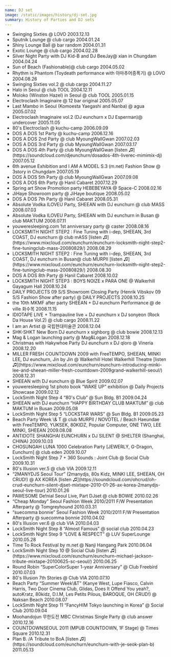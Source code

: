 ```yaml
---
name: DJ set
image: /static/images/history/dj-set.jpg
summary: History of Parties and DJ sets
---
```


- <span>Swinging Sixties @ LOVO</span>
  <span>2003.12.13</span>
- <span>Sputnik Lounge @ club cargo</span>
  <span>2004.01.24</span>
- <span>Shiny Lounge Ball @ bar random</span>
  <span>2004.01.31</span>
- <span>Exotic Lounge @ club cargo</span>
  <span>2004.02.28</span>
- <span>Silver Night Party with DJ Kid-B and DJ BeeJay@ xian in Chungdam</span>
  <span>2004.04.24</span>
- <span>Sun of Beach (Fashionable)@ club cargo</span>
  <span>2004.05.02</span>
- <span>Rhythm is Phantom (Toydeath performance with 아마추어증폭기) @ LOVO</span>
  <span>2004.08.26</span>
- <span>Swinging Sixties vol.2 @ club cargo</span>
  <span>2004.11.27</span>
- <span>Halo in Seoul @ club TOOL</span>
  <span>2004.12.11</span>
- <span>Moloko (Winston Hazel) in Seoul @ club TOOL</span>
  <span>2005.01.15</span>
- <span>Electroclash Imaginaire @ 12 bar original</span>
  <span>2005.05.07</span>
- <span>Last Mambo in Seoul (Komoesta Yaegashi and Nanba) @ agua</span>
  <span>2005.07.02</span>
- <span>Electroclash Imaginaire vol.2 (DJ eunchurn x DJ Esperman)@ undercover</span>
  <span>2005.11.05</span>
- <span>80's Electroclash @ kuchu-camp</span>
  <span>2006.09.09</span>
- <span>DOS A DOS 1st Party @ kuchu-camp</span>
  <span>2006.12.16</span>
- <span>DOS A DOS 2nd Party @ club MyoungWallGwan</span>
  <span>2007.02.03</span>
- <span>DOS A DOS 3rd Party @ club MyoungWallGwan</span>
  <span>2007.03.17</span>
- <span>
    DOS A DOS 4th Party @ club MyoungWallGwan [listen
    &#9835;](https://soundcloud.com/djeunchurn/dosados-4th-liverec-mimimix-dj)
  </span>
  <span>2007.05.12</span>
- <span>6th avenue Exhibition and I AM A MODEL S.3 (m.net) Fashion Show @ 3story in Chungdam</span>
  <span>2007.05.19</span>
- <span>DOS A DOS 5th Party @ club MyoungWallGwan</span>
  <span>2007.09.08</span>
- <span>DOS A DOS 6th Party @ Hanil Cabaret</span>
  <span>2007.12.29</span>
- <span>Spring art Show Promotion party HEBEBEYAYA @ Space-C</span>
  <span>2008.02.16</span>
- <span>JiHaye Showroom party @ JiHaye boutique</span>
  <span>2008.05.02</span>
- <span>DOS A DOS 7th Party @ Hanil Cabaret</span>
  <span>2008.05.31</span>
- <span>Absolute Vodka ILOVEU Party, SHEEAN with DJ eunchurn @ club MASS</span>
  <span>2008.07.03</span>
- <span>Absolute Vodka ILOVEU Party, SHEEAN with DJ eunchurn in Busan @ club MAKTUM</span>
  <span>2008.07.11</span>
- <span>youweresleeping.com 1st anniversary party @ caster</span>
  <span>2008.08.16</span>
- <span>
    LOCKSMITH NIGHT STEP2 : Fine Tuning with i-dep, SHEEAN, 3rd COAST, DJ eunchurn @ club mASS
    [listen
    &#9835;](https://www.mixcloud.com/eunchurn/eunchurn-locksmith-night-step2-fine-tuningclub-mass-20080829/)
  </span>
  <span>2008.08.29</span>
- <span>
    LOCKSMITH NIGHT STEP2 : Fine Tuning with i-dep, SHEEAN, 3rd COAST, DJ eunchurn in Busan@ club
    MURPII [listen
    &#9835;](https://www.mixcloud.com/eunchurn/eunchurn-locksmith-night-step2-fine-tuningclub-mass-20080829/)
  </span>
  <span>2008.08.30</span>
- <span>DOS A DOS 8th Party @ Hanil Cabaret</span>
  <span>2008.10.02</span>
- <span>LOCKSMITH NIGHT STEP3 : BOYS NOIZE x PARA ONE @ Walkerhill Gayagum Hall</span>
  <span>2008.10.24</span>
- <span>
    DAILY PROJECTS 09 S/S Showroom Closing Party (Henrik Vibskov 09 S/S Fashion Show after party) @
    DAILY PROJECTS
  </span>
  <span>2008.10.25</span>
- <span>the 10th MKMF after party SHEEAN + DJ eunchurn Performance @ de ville 화수목</span>
  <span>2008.11.15</span>
- <span>
    IDIOTAPE LIVE + Trampauline live + DJ eunchurn x DJ sonyeon (Rock Da House Vol.2) @ club cargo
  </span>
  <span>2008.11.22</span>
- <span>I am an Artist @ 국립현대미술관</span>
  <span>2008.12.04</span>
- <span>SHK-SHKT New Born DJ eunchurn x sighborg @ club bowie</span>
  <span>2008.12.13</span>
- <span>Mag \& Logan launching party @ Mag\&Logan</span>
  <span>2008.12.18</span>
- <span>Christmas with Hakywhoe Party DJ eunchurn x DJ qloro @ Vineria</span>
  <span>2008.12.20</span>
- <span>
    MILLER FRESH COUNTDOWN 2009 with FreeTEMPO, SHEEAN, MINKI LEE, DJ eunchurn, Jin by Jin @
    Walkerhill Hotel Walkerhill Theatre [listen
    &#9835;](https://www.mixcloud.com/eunchurn/eunchurn-introducing-minki-lee-and-sheean-miller-fresh-countdown-2009grand-walkerhill-seoul/)
  </span>
  <span>2008.12.31</span>
- <span>SHEEAN with DJ eunchurn @ Blue Spirit</span>
  <span>2009.02.07</span>
- <span>youweresleeping 1st photo book “WAKE UP” exhibition @ Daily Projects Showcase</span>
  <span>2009.02.12</span>
- <span>LockSmith Night Step 4 “80's Club” @ Sun Bldg. B1</span>
  <span>2009.04.24</span>
- <span>SHEEAN with DJ eunchurn “HAPPY BIRTHDAY CLUB MAKTUM” @ club MAKTUM in Busan</span>
  <span>2009.05.08</span>
- <span>LockSmith Night Step 5 “LOCKSTAR WARS” @ Sun Bldg. B1</span>
  <span>2009.05.23</span>
- <span>
    Beach Party Week \& T @ club MURPII / NOVOTEL / Beach Haeundae with FreeTEMPO, YUKSEK, 80KIDZ,
    Popular Computer, ONE TWO, LEE MINKI, SHEEAN
  </span>
  <span>2009.08.08</span>
- <span>ANTIDOTE SHANGHAI EUNCHURN x DJ SILENT @ SHELTER (Shanghai, CHINA) 2009.10.03</span>
- <span>CHOSUNGAH LUNA 1000 Celebration Party [JEWERLY, G-Dragon, Eunchurn] @ club eden</span>
  <span>2009.10.07</span>
- <span>LockSmith Night Step 7 + 360 Sounds : Joint Club @ Social Club</span>
  <span>2009.10.31</span>
- <span>80's Illusion ver.5 @ club VIA</span>
  <span>2009.12.11</span>
- <span>
    “2MANYDJS Seoul Tour” (2manydjs, 80s Kidz, MINKI LEE, SHEEAN, OH CRUD!) @ AX KOREA [listen
    &#9835;](https://soundcloud.com/ohcrud/oh-crud-eunchurn-silent-djset-mixtape-2010-01-26-ax-korea-2manydjs-seoul-live-tour)
  </span>
  <span>2010.01.26</span>
- <span>PAWESOME De!nial Seoul Live, Part DJset @ club BOWIE</span>
  <span>2010.02.26</span>
- <span>
    “Cheap Monday” Seoul Fashion Week 2010/2011 F/W Presentation Afterparty @ Tomgreyhound
  </span>
  <span>2010.03.31</span>
- <span>
    “suecomma bonnie” Seoul Fashion Week 2010/2011 F/W Presentation Afterparty @ suecomma bonnie
  </span>
  <span>2010.04.02</span>
- <span>80's Illusion ver.6 @ club VIA</span>
  <span>2010.04.03</span>
- <span>LockSmith Night Step 8 “Almost Famous” @ social club</span>
  <span>2010.04.23</span>
- <span>LockSmith Night Step 9 “LOVE \& RESPECT” @ LUV SuperLounge</span>
  <span>2010.05.28</span>
- <span>Time To Rock Festival by m.net @ Nanji Hangang Park</span>
  <span>2010.06.04</span>
- <span>
    LockSmith Night Step 10 @ Social Club [listen
    &#9835;](https://www.mixcloud.com/eunchurn/eunchurn-michael-jackson-tribute-mixtape-20100625-sc-seoul/)
  </span>
  <span>2010.06.25</span>
- <span>Round Robin “SuperColorSuper 1-year Anniversary” @ Club Freebird</span>
  <span>2010.07.03</span>
- <span>80's Illusion 7th Stories @ Club VIA</span>
  <span>2010.07.10</span>
- <span>
    Beach Party “Summer Week\&T” (Kanye West, Lupe Fiasco, Calvin Harris, Two Door Cinema Club,
    Glidas, Does It Offend You yeah?, autoKratz, 80kidz, D.I.M, Les Petits Pilous, BAROQUE, OH
    CRUD!) @ Naksan Beach
  </span>
  <span>2010.08.07</span>
- <span>LockSmith Night Step 11 “FancyHIM Tokyo launching in Korea” @ Social Club</span>
  <span>2010.09.04</span>
- <span>Moohandojun 무한도전 MBC Christmas Single Party @ club answer</span>
  <span>2010.12.16</span>
- <span>COUNTDOWNSEOUL 2011 (MPUB COUNTDOWN, 1F Stage) @ Times Square</span>
  <span>2010.12.31</span>
- <span>
    Plan B. /A Tribute to BoA [listen
    &#9835;](https://soundcloud.com/eunchurn/eunchurn-with-je-seok-plan-b)
  </span>
  <span>2011.05.13</span>
